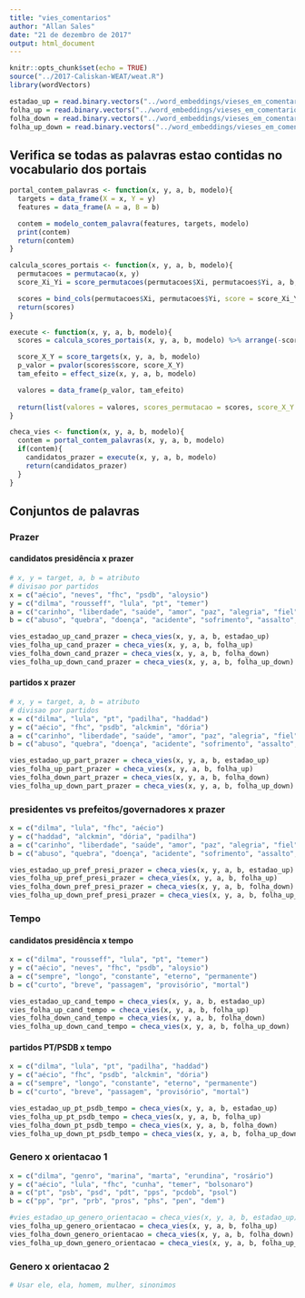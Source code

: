 ```yaml
---
title: "vies_comentarios"
author: "Allan Sales"
date: "21 de dezembro de 2017"
output: html_document
---
```


```r
knitr::opts_chunk$set(echo = TRUE)
source("../2017-Caliskan-WEAT/weat.R")
library(wordVectors)
```

```r
estadao_up = read.binary.vectors("../word_embeddings/vieses_em_comentarios/embeddings/estadao_thumbs_up.bin")
folha_up = read.binary.vectors("../word_embeddings/vieses_em_comentarios/embeddings/folha_thumbs_up.bin")
folha_down = read.binary.vectors("../word_embeddings/vieses_em_comentarios/embeddings/folha_thumbs_down.bin")
folha_up_down = read.binary.vectors("../word_embeddings/vieses_em_comentarios/embeddings/folha_thumbs_up_down.bin")
```

## Verifica se todas as palavras estao contidas no vocabulario dos portais
```r
portal_contem_palavras <- function(x, y, a, b, modelo){
  targets = data_frame(X = x, Y = y)
  features = data_frame(A = a, B = b)

  contem = modelo_contem_palavra(features, targets, modelo)
  print(contem)
  return(contem)
}

calcula_scores_portais <- function(x, y, a, b, modelo){
  permutacoes = permutacao(x, y)
  score_Xi_Yi = score_permutacoes(permutacoes$Xi, permutacoes$Yi, a, b, modelo)

  scores = bind_cols(permutacoes$Xi, permutacoes$Yi, score = score_Xi_Yi)
  return(scores)
}

execute <- function(x, y, a, b, modelo){
  scores = calcula_scores_portais(x, y, a, b, modelo) %>% arrange(-score)

  score_X_Y = score_targets(x, y, a, b, modelo)
  p_valor = pvalor(scores$score, score_X_Y)
  tam_efeito = effect_size(x, y, a, b, modelo)

  valores = data_frame(p_valor, tam_efeito)
  
  return(list(valores = valores, scores_permutacao = scores, score_X_Y = score_X_Y))
}

checa_vies <- function(x, y, a, b, modelo){
  contem = portal_contem_palavras(x, y, a, b, modelo)
  if(contem){
    candidatos_prazer = execute(x, y, a, b, modelo)
    return(candidatos_prazer)  
  }
}

```

## Conjuntos de palavras

### Prazer
#### candidatos presidência x prazer
```r
# x, y = target, a, b = atributo
# divisao por partidos
x = c("aécio", "neves", "fhc", "psdb", "aloysio")
y = c("dilma", "rousseff", "lula", "pt", "temer")
a = c("carinho", "liberdade", "saúde", "amor", "paz", "alegria", "fiel", "honesto", "sorte", "diploma", "presente", "honra", "família", "feliz", "férias")
b = c("abuso", "quebra", "doença", "acidente", "sofrimento", "assalto", "desastre", "ódio", "tragédia", "cadeia", "pobreza", "feio", "câncer", "morte", "prisão")

vies_estadao_up_cand_prazer = checa_vies(x, y, a, b, estadao_up)
vies_folha_up_cand_prazer = checa_vies(x, y, a, b, folha_up)
vies_folha_down_cand_prazer = checa_vies(x, y, a, b, folha_down)
vies_folha_up_down_cand_prazer = checa_vies(x, y, a, b, folha_up_down)
```

#### partidos x prazer
```r
# x, y = target, a, b = atributo
# divisao por partidos
x = c("dilma", "lula", "pt", "padilha", "haddad")
y = c("aécio", "fhc", "psdb", "alckmin", "dória")
a = c("carinho", "liberdade", "saúde", "amor", "paz", "alegria", "fiel", "honesto", "sorte", "diploma", "presente", "honra", "família", "feliz", "férias")
b = c("abuso", "quebra", "doença", "acidente", "sofrimento", "assalto", "desastre", "ódio", "tragédia", "cadeia", "pobreza", "feio", "câncer", "morte", "prisão")

vies_estadao_up_part_prazer = checa_vies(x, y, a, b, estadao_up)
vies_folha_up_part_prazer = checa_vies(x, y, a, b, folha_up)
vies_folha_down_part_prazer = checa_vies(x, y, a, b, folha_down)
vies_folha_up_down_part_prazer = checa_vies(x, y, a, b, folha_up_down)
```

### presidentes vs prefeitos/governadores x prazer
```r
x = c("dilma", "lula", "fhc", "aécio")
y = c("haddad", "alckmin", "dória", "padilha")
a = c("carinho", "liberdade", "saúde", "amor", "paz", "alegria", "fiel", "honesto", "sorte", "diploma", "presente", "honra", "família", "feliz", "férias")
b = c("abuso", "quebra", "doença", "acidente", "sofrimento", "assalto", "desastre", "ódio", "tragédia", "cadeia", "pobreza", "feio", "câncer", "morte", "prisão")

vies_estadao_up_pref_presi_prazer = checa_vies(x, y, a, b, estadao_up)
vies_folha_up_pref_presi_prazer = checa_vies(x, y, a, b, folha_up)
vies_folha_down_pref_presi_prazer = checa_vies(x, y, a, b, folha_down)
vies_folha_up_down_pref_presi_prazer = checa_vies(x, y, a, b, folha_up_down)
```

### Tempo
#### candidatos presidência x tempo
```r
x = c("dilma", "rousseff", "lula", "pt", "temer")
y = c("aécio", "neves", "fhc", "psdb", "aloysio")
a = c("sempre", "longo", "constante", "eterno", "permanente")
b = c("curto", "breve", "passagem", "provisório", "mortal")

vies_estadao_up_cand_tempo = checa_vies(x, y, a, b, estadao_up)
vies_folha_up_cand_tempo = checa_vies(x, y, a, b, folha_up)
vies_folha_down_cand_tempo = checa_vies(x, y, a, b, folha_down)
vies_folha_up_down_cand_tempo = checa_vies(x, y, a, b, folha_up_down)
```

#### partidos PT/PSDB x tempo
```r
x = c("dilma", "lula", "pt", "padilha", "haddad")
y = c("aécio", "fhc", "psdb", "alckmin", "dória")
a = c("sempre", "longo", "constante", "eterno", "permanente")
b = c("curto", "breve", "passagem", "provisório", "mortal")

vies_estadao_up_pt_psdb_tempo = checa_vies(x, y, a, b, estadao_up)
vies_folha_up_pt_psdb_tempo = checa_vies(x, y, a, b, folha_up)
vies_folha_down_pt_psdb_tempo = checa_vies(x, y, a, b, folha_down)
vies_folha_up_down_pt_psdb_tempo = checa_vies(x, y, a, b, folha_up_down)
```

### Genero x orientacao 1
```r
x = c("dilma", "genro", "marina", "marta", "erundina", "rosário")
y = c("aécio", "lula", "fhc", "cunha", "temer", "bolsonaro")
a = c("pt", "psb", "psd", "pdt", "pps", "pcdob", "psol")
b = c("pp", "pr", "prb", "pros", "phs", "pen", "dem")

#vies_estadao_up_genero_orientacao = checa_vies(x, y, a, b, estadao_up)
vies_folha_up_genero_orientacao = checa_vies(x, y, a, b, folha_up)
vies_folha_down_genero_orientacao = checa_vies(x, y, a, b, folha_down)
vies_folha_up_down_genero_orientacao = checa_vies(x, y, a, b, folha_up_down)
```

### Genero x orientacao 2
```r
# Usar ele, ela, homem, mulher, sinonimos
```

